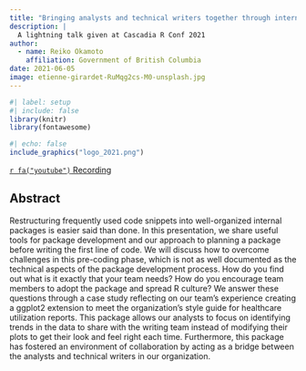 ```yaml
---
title: "Bringing analysts and technical writers together through internal packages"
description: |
  A lightning talk given at Cascadia R Conf 2021
author:
  - name: Reiko Okamoto
    affiliation: Government of British Columbia
date: 2021-06-05
image: etienne-girardet-RuMqg2cs-M0-unsplash.jpg
---
```


```r
#| label: setup
#| include: false
library(knitr)
library(fontawesome)
```

```r
#| echo: false
include_graphics("logo_2021.png")
```

<a class="btn btn-outline-primary" href="https://youtu.be/XpIoSOgfC4A">`r fa("youtube")` Recording</a>

## Abstract

Restructuring frequently used code snippets into well-organized internal packages is easier said than done. In this presentation, we share useful tools for package development and our approach to planning a package before writing the first line of code. We will discuss how to overcome challenges in this pre-coding phase, which is not as well documented as the technical aspects of the package development process. How do you find out what is it exactly that your team needs? How do you encourage team members to adopt the package and spread R culture? We answer these questions through a case study reflecting on our team's experience creating a ggplot2 extension to meet the organization's style guide for healthcare utilization reports. This package allows our analysts to focus on identifying trends in the data to share with the writing team instead of modifying their plots to get their look and feel right each time. Furthermore, this package has fostered an environment of collaboration by acting as a bridge between the analysts and technical writers in our organization.
